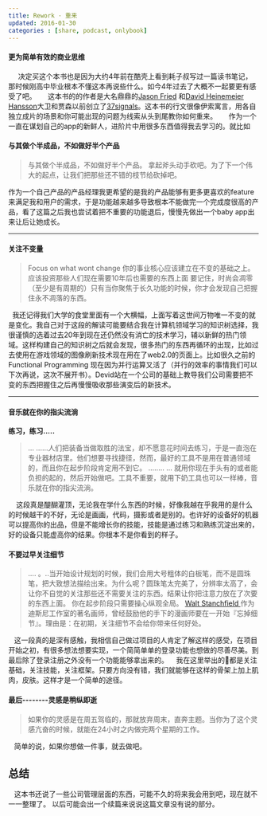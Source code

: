 ```yaml
---
title: Rework · 重来 
updated: 2016-01-30
categories : [share, podcast, onlybook]
---
```


#### 更为简单有效的商业思维
     决定买这个本书也是因为大约4年前在酷壳上看到耗子叔写过一篇读书笔记，那时候刚高中毕业根本不懂这本再说些什么。如今4年过去了大概不一起要更有感受了吧。
     这本书的的作者是大名鼎鼎的[Jason Fried](https://twitter.com/jasonfried?ref_src=twsrc%5Egoogle%7Ctwcamp%5Eserp%7Ctwgr%5Eauthor) 和[David Heinemeier Hansson](https://twitter.com/dhh?ref_src=twsrc%5Egoogle%7Ctwcamp%5Eserp%7Ctwgr%5Eauthor)大卫和贾森以前创立了[37signals](https://37signals.com/)。这本书的行文很像伊索寓言，用各自独立成片的场景和你可能出现的问题为线索从头到尾教你如何重来。
     作为一个一直在谋划自己的app的新鲜人，进阶片中用很多东西值得我去学习的。就比如

#### 与其做个半成品，不如做好半个产品
>与其做个半成品，不如做好半个产品。
>拿起斧头动手砍吧。为了下一个伟大的起点，让我们把那些还不错的枝节给砍掉吧。

作为一个自己产品的产品经理我更希望的是我的产品能够有更多更喜欢的feature来满足我和用户的需求，于是功能越来越多导致根本不能做完一个完成度很高的产品，看了这篇之后我也尝试着把不重要的功能退后，慢慢先做出一个baby app出来让后让她成长。

------
#### 关注不变量
> Focus on what wont change
> 你的事业核心应该建立在不变的基础之上。应该投资那些人们现在需要10年后也需要的东西上面
> 要记住，时尚会凋零（至少是有周期的）只有当你聚焦于长久功能的时候，你才会发现自己把握住永不凋落的东西。

  我还记得我们大学的食堂里面有一个大横幅，上面写着这世间万物唯一不变的就是变化。我自己对于这段的解读可能要结合我在计算机领域学习的知识树选择，我很谨慎的选着过去20年到现在还仍然没有消亡的技术学习，辅以新鲜的热门领域。这样构建自己的知识树之后就会发现，很多热门的东西再循环的出现，比如过去使用在游戏领域的图像刷新技术现在用在了web2.0的页面上。比如很久之前的Functional Programming 现在因为并行运算又活了（并行的效率的事情我们可以下次再说，这次不展开书）。Devid站在一个公司的基础上教导我们公司需要把不变的东西把握住之后再慢慢吸收那些演变后的新技术。

---
#### 音乐就在你的指尖流淌 
**练习，练习.....**
>... ......人们把装备当做取胜的法宝，却不愿意花时间去练习，于是一直泡在专业器材店里。他们想要寻找捷径，然而，最好的工具不是用在普通领域的，而且你在起步阶段肯定用不到它。
>........ ... 就用你现在手头有的或者能负担的起的，然后开始做吧。工具不重要，就用下奶工具也可以一样棒，音乐就在你的指尖流淌。

    这段真是醍醐灌顶，无论我在学什么东西的时候，好像我越在乎我用的是什么的时候越干的不好，无论是画画，代码，摄影或者是别的。也许好的设备好的机器可以提高你的出品，但是不能增长你的技能，技能是通过练习和熟练沉淀出来的，好的设备只能虚高你的结果。你根本不是你看到的样子。
#### 不要过早关注细节
>.... 。..当开始设计规划的时候，我们会用大号粗体的白板笔，而不是圆珠笔，把大致想法描绘出来。为什么呢？圆珠笔太完美了，分辨率太高了，会让你不自觉的关注那些还不需要关注的东西。结果让你把注意力放在了次要的东西上面。
>你在起步阶段只需要操心纵观全局。
>[Walt Stanchfield ](https://en.wikipedia.org/wiki/Walt_Stanchfield)作为迪斯尼工作室的著名画师，曾经鼓励他的手下的漫画师要在一开始『忘掉细节』。理由是：在初期，关注细节不会给你带来任何好处。

   这一段真的是深有感触，我相信自己做过项目的人肯定了解这样的感受，在项目开始之初，有很多想法想要实现，一个简简单单的登录功能也想做的尽善尽美。到最后除了登录注册之外没有一个功能能够拿出来的。
   我在这里举出的🌰都是关注基础，关注技能，关注框架。只要方向没有错，我们就能够在这样的骨架上加上肌肉，皮肤。这样才是一个简单的途径。
   
#### 最后--------灵感是稍纵即逝
> 如果你的灵感是在周五驾临的，那就放弃周末，直奔主题。当你为了这个灵感亢奋的时候，就能在24小时之内做完两个星期的工作。

   简单的说，如果你想做一件事，就去做吧。
## 总结
   这本书还说了一些公司管理层面的东西，可能不久的将来我会用到吧，现在就不一一整理了。
以后可能会出一个续篇来说说这篇文章没有说的部分。

